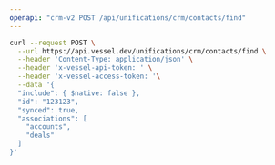```yaml
---
openapi: "crm-v2 POST /api/unifications/crm/contacts/find"
---
```


<RequestExample>

```bash Request
curl --request POST \
  --url https://api.vessel.dev/unifications/crm/contacts/find \
  --header 'Content-Type: application/json' \
  --header 'x-vessel-api-token: ' \
  --header 'x-vessel-access-token: '\
  --data '{
  "include": { $native: false },
  "id": "123123",
  "synced": true,
  "associations": [
    "accounts",
    "deals"
  ]
}'
```

</RequestExample>
